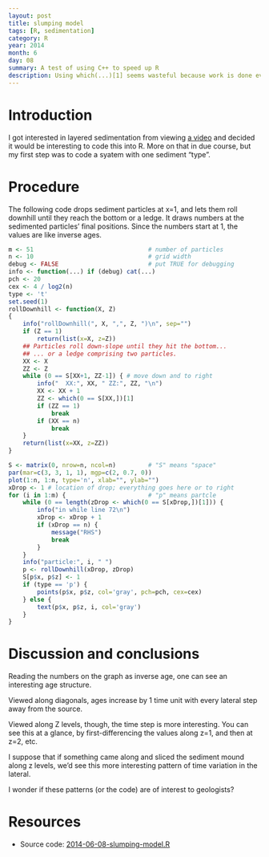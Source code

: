 ```yaml
---
layout: post
title: slumping model
tags: [R, sedimentation]
category: R
year: 2014
month: 6
day: 08
summary: A test of using C++ to speed up R
description: Using which(...)[1] seems wasteful because work is done even after the desired result is found. A C++ approach is demonstrated here, and tested for speed.
---
```


# Introduction

I got interested in layered sedimentation from viewing [a video](http://www.simonsfoundation.org/multimedia/mathematical-impressions-multimedia/mathematical-impressions-spontaneous-stratification/) and decided it would be interesting to code this into R.  More on that in due course, but my first step was to code a syatem with one sediment "type".

# Procedure

The following code drops sediment particles at x=1, and lets them roll downhill
until they reach the bottom or a ledge.  It draws numbers at the sedimented
particles' final positions.  Since the numbers start at 1, the values are like
inverse ages.

```r
m <- 51                                # number of particles
n <- 10                                # grid width
debug <- FALSE                         # put TRUE for debugging
info <- function(...) if (debug) cat(...)
pch <- 20
cex <- 4 / log2(n)
type <- 't'
set.seed(1)
rollDownhill <- function(X, Z)
{
    info("rollDownhill(", X, ",", Z, ")\n", sep="")
    if (Z == 1)
        return(list(x=X, z=Z))
    ## Particles roll down-slope until they hit the bottom...
    ## ... or a ledge comprising two particles.
    XX <- X
    ZZ <- Z
    while (0 == S[XX+1, ZZ-1]) { # move down and to right
        info("  XX:", XX, " ZZ:", ZZ, "\n")
        XX <- XX + 1
        ZZ <- which(0 == S[XX,])[1]
        if (ZZ == 1)
            break
        if (XX == n)
            break
    }
    return(list(x=XX, z=ZZ))
}

S <- matrix(0, nrow=n, ncol=n)         # "S" means "space"
par(mar=c(3, 3, 1, 1), mgp=c(2, 0.7, 0))
plot(1:n, 1:n, type='n', xlab="", ylab="")
xDrop <- 1 # location of drop; everything goes here or to right
for (i in 1:m) {                       # "p" means partcle
    while (0 == length(zDrop <- which(0 == S[xDrop,])[1])) {
        info("in while line 72\n")
        xDrop <- xDrop + 1
        if (xDrop == n) {
            message("RHS")
            break
        }
    }
    info("particle:", i, " ")
    p <- rollDownhill(xDrop, zDrop)
    S[p$x, p$z] <- 1
    if (type == 'p') {
        points(p$x, p$z, col='gray', pch=pch, cex=cex) 
    } else {
        text(p$x, p$z, i, col='gray') 
    }
}
```

# Discussion and conclusions

Reading the numbers on the graph as inverse age, one can see an interesting age
structure.  

Viewed along diagonals, ages increase by 1 time unit with every lateral step
away from the source.  

Viewed along Z levels, though, the time step is more interesting.  You can see
this at a glance, by first-differencing the values along z=1, and then at z=2,
etc.

I suppose that if something came along and sliced the sediment mound along z
levels, we'd see this more interesting pattern of time variation in the
lateral.

I wonder if these patterns (or the code) are of interest to geologists?

# Resources

* Source code: [2014-06-08-slumping-model.R]({{ site.url }}/assets/2014-06-08-slumping-model.R)
